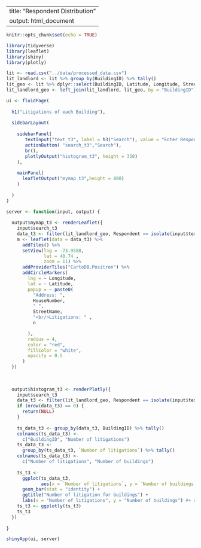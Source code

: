 
---
title: "Respondent Distribution"
output: html_document
---

```r
knitr::opts_chunk$set(echo = TRUE)
```



```r
library(tidyverse)
library(leaflet)
library(shiny)
library(plotly)

lit <- read.csv("../data/processed_data.csv")
lit_landlord <- lit %>% group_by(BuildingID) %>% tally()
lit_geo <- lit %>% dplyr::select(BuildingID, Latitude, Longitude, StreetName, HouseNumber, Respondent)
lit_landlord_geo <- left_join(lit_landlord, lit_geo, by = "BuildingID")
```



```r
ui <- fluidPage(
  
  h1("Litigations of each Building"),
  
  sidebarLayout(
    
    sidebarPanel(
       textInput("text_t3", label = h3("Search"), value = "Enter Respondent"),
       actionButton( "search_t3","Search"),
       br(),
       plotlyOutput("histogram_t3", height = 350)
    ),
    
    mainPanel(
      leafletOutput("mymap_t3",height = 800)
    )
    
  )
)
```


```r
server <- function(input, output) {
  
  output$mymap_t3 <- renderLeaflet({
    input$search_t3
    data_t3 <- filter(lit_landlord_geo, Respondent == isolate(input$text_t3))
    m <- leaflet(data = data_t3) %>%
      addTiles() %>%
      setView(lng = -73.9588,
              lat = 40.74 ,
              zoom = 11) %>%
      addProviderTiles("CartoDB.Positron") %>%
      addCircleMarkers(
        lng = ~ Longitude,
        lat = ~ Latitude,
        popup = ~ paste0(
          "Address: ",
          HouseNumber,
          " ",
          StreetName,
          "<br/>Litigations: " ,
          n

        ),
        radius = 4,
        color = "red",
        fillColor = "white",
        opacity = 0.5
      )
  })
  
  
  
  output$histogram_t3 <- renderPlotly({
    input$search_t3
    data_t3 <- filter(lit_landlord_geo, Respondent == isolate(input$text_t3))
    if (nrow(data_t3) == 0) {
      return(NULL)
    }
    
    ts_data_t3 <- group_by(data_t3, BuildingID) %>% tally()
    colnames(ts_data_t3) <-
      c("BuildingID", "Number of litigations")
    ts_data_t3 <-
      group_by(ts_data_t3, `Number of litigations`) %>% tally()
    colnames(ts_data_t3) <-
      c("Number of litigations", "Number of buildings")
    
    ts_t3 <-
      ggplot(ts_data_t3,
             aes(x = `Number of litigations`, y = `Number of buildings`)) +
      geom_bar(stat = "identity") +
      ggtitle("Number of litigation for buildings") +
      labs(x = "Number of litigations", y = "Number of buildings") #+ coord_flip()
    ts_t3 <- ggplotly(ts_t3)
    ts_t3
  })
  
}

shinyApp(ui, server)

```

